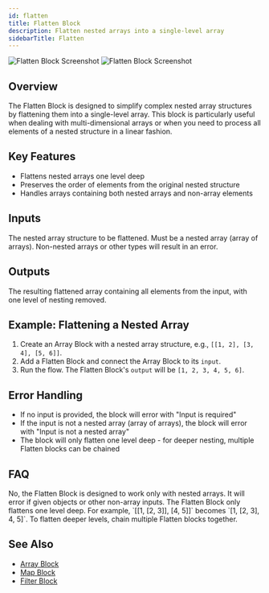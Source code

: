 ```yaml
---
id: flatten
title: Flatten Block
description: Flatten nested arrays into a single-level array
sidebarTitle: Flatten
---
```


<Frame>
  <img src="/block-reference/assets/flatten_light.png" alt="Flatten Block Screenshot" className="block dark:hidden" />
  <img src="/block-reference/assets/flatten_dark.png" alt="Flatten Block Screenshot" className="hidden dark:block" />
</Frame>

## Overview
The Flatten Block is designed to simplify complex nested array structures by flattening them into a single-level array. This block is particularly useful when dealing with multi-dimensional arrays or when you need to process all elements of a nested structure in a linear fashion.

## Key Features

- Flattens nested arrays one level deep
- Preserves the order of elements from the original nested structure
- Handles arrays containing both nested arrays and non-array elements

## Inputs

<ParamField path="input" type="any[][]" required>
  The nested array structure to be flattened. Must be a nested array (array of arrays). Non-nested arrays or other types will result in an error.
</ParamField>

## Outputs

<ResponseField name="output" type="any[]">
  The resulting flattened array containing all elements from the input, with one level of nesting removed.
</ResponseField>

## Example: Flattening a Nested Array

1. Create an Array Block with a nested array structure, e.g., `[[1, 2], [3, 4], [5, 6]]`.
2. Add a Flatten Block and connect the Array Block to its `input`.
3. Run the flow. The Flatten Block's `output` will be `[1, 2, 3, 4, 5, 6]`.

## Error Handling

- If no input is provided, the block will error with "Input is required"
- If the input is not a nested array (array of arrays), the block will error with "Input is not a nested array"
- The block will only flatten one level deep - for deeper nesting, multiple Flatten blocks can be chained

## FAQ

<AccordionGroup>
  <Accordion title="Does the Flatten Block work with objects?">
    No, the Flatten Block is designed to work only with nested arrays. It will error if given objects or other non-array inputs.
  </Accordion>

  <Accordion title="How deep does the flattening go?">
    The Flatten Block only flattens one level deep. For example, `[[1, [2, 3]], [4, 5]]` becomes `[1, [2, 3], 4, 5]`. To flatten deeper levels, chain multiple Flatten blocks together.
  </Accordion>
</AccordionGroup>

## See Also

- [Array Block](/block-reference/data/array)
- [Map Block](/block-reference/modifiers/map)
- [Filter Block](/block-reference/modifiers/filter)
